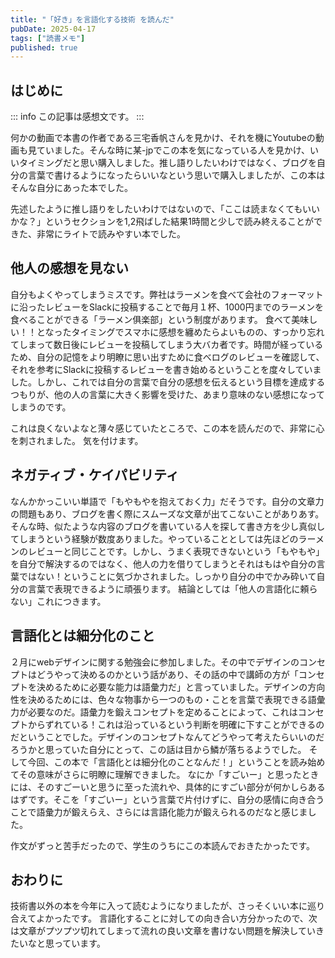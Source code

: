 ```yaml
---
title: "「好き」を言語化する技術 を読んだ"
pubDate: 2025-04-17
tags: ["読書メモ"]
published: true
---
```



## はじめに

::: info
この記事は感想文です。
:::



何かの動画で本書の作者である三宅香帆さんを見かけ、それを機にYoutubeの動画も見ていました。そんな時に某-jpでこの本を気になっている人を見かけ、いいタイミングだと思い購入しました。推し語りしたいわけではなく、ブログを自分の言葉で書けるようになったらいいなという思いで購入しましたが、この本はそんな自分にあった本でした。

先述したように推し語りをしたいわけではないので、「ここは読まなくてもいいかな？」というセクションを1,2飛ばした結果1時間と少しで読み終えることができた、非常にライトで読みやすい本でした。

<OG url="https://d21.co.jp/book/detail/978-4-7993-3083-8" />


## 他人の感想を見ない

自分もよくやってしまうミスです。弊社はラーメンを食べて会社のフォーマットに沿ったレビューをSlackに投稿することで毎月１杯、1000円までのラーメンを食べることができる「ラーメン俱楽部」という制度があります。
食べて美味しい！！となったタイミングでスマホに感想を纏めたらよいものの、すっかり忘れてしまって数日後にレビューを投稿してしまう大バカ者です。時間が経っているため、自分の記憶をより明瞭に思い出すために食べログのレビューを確認して、それを参考にSlackに投稿するレビューを書き始めるということを度々していました。しかし、これでは自分の言葉で自分の感想を伝えるという目標を達成するつもりが、他の人の言葉に大きく影響を受けた、あまり意味のない感想になってしまうのです。

これは良くないよなと薄々感じていたところで、この本を読んだので、非常に心を刺されました。
気を付けます。


## ネガティブ・ケイパビリティ

なんかかっこいい単語で「もやもやを抱えておく力」だそうです。自分の文章力の問題もあり、ブログを書く際にスムーズな文章が出てこないことがありあす。そんな時、似たような内容のブログを書いている人を探して書き方を少し真似してしまうという経験が数度ありました。やっていることとしては先ほどのラーメンのレビューと同じことです。しかし、うまく表現できないという「もやもや」を自分で解決するのではなく、他人の力を借りてしまうとそれはもはや自分の言葉ではない！ということに気づかされました。しっかり自分の中でかみ砕いて自分の言葉で表現できるように頑張ります。
結論としては「他人の言語化に頼らない」これにつきます。


## 言語化とは細分化のこと

２月にwebデザインに関する勉強会に参加しました。その中でデザインのコンセプトはどうやって決めるのかという話があり、その話の中で講師の方が「コンセプトを決めるために必要な能力は語彙力だ」と言っていました。デザインの方向性を決めるためには、色々な物事から一つのもの・ことを言葉で表現できる語彙力が必要なのだ。語彙力を鍛えコンセプトを定めることによって、これはコンセプトからずれている！これは沿っているという判断を明確に下すことができるのだということでした。デザインのコンセプトなんてどうやって考えたらいいのだろうかと思っていた自分にとって、この話は目から鱗が落ちるようでした。
そして今回、この本で「言語化とは細分化のことなんだ！」ということを読み始めてその意味がさらに明瞭に理解できました。
なにか「すごいー」と思ったときには、そのすごーいと思うに至った流れや、具体的にすごい部分が何かしらあるはずです。そこを「すごいー」という言葉で片付けずに、自分の感情に向き合うことで語彙力が鍛えらえ、さらには言語化能力が鍛えられるのだなと感じました。

作文がずっと苦手だったので、学生のうちにこの本読んでおきたかったです。

## おわりに

技術書以外の本を今年に入って読むようになりましたが、さっそくいい本に巡り合えてよかったです。
言語化することに対しての向き合い方分かったので、次は文章がプツプツ切れてしまって流れの良い文章を書けない問題を解決していきたいなと思っています。
